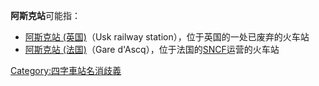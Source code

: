 '''阿斯克站'''可能指：
* [[阿斯克站_(英国)|阿斯克站 (英国)]]（Usk railway station），位于英国的一处已废弃的火车站
* [[阿斯克站_(法国)|阿斯克站 (法国)]]（Gare d'Ascq），位于法国的[[SNCF|SNCF]]运营的火车站

{{Disambiguation}}

[[Category:四字車站名消歧義|Category:四字車站名消歧義]]
